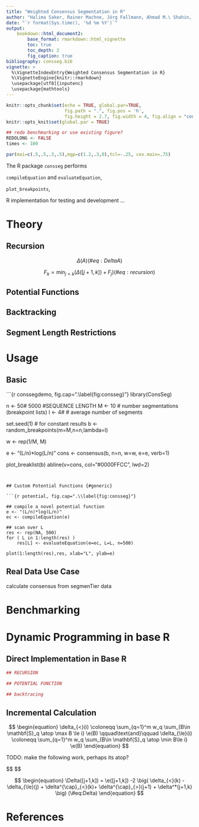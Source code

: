 ```yaml
---
title: "Weighted Consensus Segmentation in R"
author: "Halima Saker, Rainer Machne, Jörg Fallmann, Ahmad M.\ Shahin, Peter F. Stadler"
date: "`r format(Sys.time(), '%d %m %Y')`"
output:
    bookdown::html_document2:
        base_format: rmarkdown::html_vignette
        toc: true
        toc_depth: 2
        fig_caption: true
bibliography: consseg.bib
vignette: >
  %\VignetteIndexEntry{Weighted Consensus Segmentation in R}
  %\VignetteEngine{knitr::rmarkdown}
  \usepackage[utf8]{inputenc}
  \usepackage{mathtools}
---
```


```r
knitr::opts_chunk$set(echo = TRUE, global.par=TRUE,
                      fig.path = ".", fig.pos = 'h',
                      fig.height = 2.7, fig.width = 4, fig.align = "center")
knitr::opts_knit$set(global.par = TRUE)

## redo benchmarking or use existing figure?
REDOLONG <- FALSE
times <- 100
```

```r
par(mai=c(.5,.5,.3,.5),mgp=c(1.2,.3,0),tcl=-.25, cex.main=.75)
```

$$
\newcommand{\e}{\mathfrak{e}}
\newcommand{\coloneqq}{:=} %TODO: make mathtools work
$$

The R package `consseg` performs

`compileEquation` and `evaluateEquation`,

`plot_breakpoints`, 

R implementation for testing and development ...

# Theory {#theory}

## Recursion

$$
\begin{equation}
\Delta(A)
(\#eq:DeltaA)
\end{equation}
$$

$$
\begin{equation}
F_k = \min_{j<k} \left(\Delta([j+1,k]) + F_j \right)
(\#eq:recursion)
\end{equation}
$$



## Potential Functions

## Backtracking 

## Segment Length Restrictions


# Usage

## Basic


```{r conssegdemo, fig.cap=".\\label{fig:consseg}"}
library(ConsSeg)

n <- 50# 5000 #SEQUENCE LENGTH
M <- 10 # number segmentations (breakpoint lists)
l <- 4# # average number of segments

set.seed(1) # for constant results
b <- random_breakpoints(m=M,n=n,lambda=l)

w <- rep(1/M, M)

e <- "(L/n)*log(L/n)"
cons <- consensus(b, n=n, w=w, e=e, verb=1)

plot_breaklist(b)
abline(v=cons, col="#0000FFCC", lwd=2)

```


## Custom Potential Functions {#generic}

```{r potential, fig.cap=".\\label{fig:consseg}"}

## compile a novel potential function
e <- "(L/n)*log(L/n)"
ec <- compileEquation(e)

## scan over L
res <- rep(NA, 500)
for ( L in 1:length(res) )
    res[L] <- evaluateEquation(e=ec, L=L, n=500)

plot(1:length(res),res, xlab="L", ylab=e)
```

## Real Data Use Case

calculate consensus from segmenTier data

# Benchmarking


# Dynamic Programming in base R {#appi}

## Direct Implementation in Base R

```r
## RECURSION

## POTENTIAL FUNCTION

## backtracing
```

## Incremental Calculation

$$
\begin{equation} 
  \delta_{<}(i) \coloneqq \sum_{q=1}^m
  w_q \sum_{B\in \mathbf{S}_q \atop \max B \le i} \e(B)
  \qquad\text{and}\qquad
  \delta_{\le}(i) \coloneqq \sum_{q=1}^m
  w_q \sum_{B\in \mathbf{S}_q \atop \min B\le i} \e(B)
\end{equation}
$$

TODO: make the following work, perhaps its atop?

$$
\begin{equation} 
  \delta^{\cap}_{<}(i) := \sum_{q=1}^m w_q 
  \sum_{B\in \mathbf{S}_q \atop i\in B, i\ne\max B}

  \e(B_{\le i})
  \qquad\text{and}\qquad
  \delta^{\cap}_{>}(i) := \sum_{q=1}^m w_q 
  \sum_{B\in \mathbf{S}_q \atop i\in B, i\ne\min B}

  \e(B_{\ge i})
(\#eq:deltacup)
\end{equation}
$$



$$
\begin{equation}
  \Delta([j+1,k]) = \e([j+1,k])
  -2 \big(
    \delta_{<}(k) - \delta_{\le}(j) +
    \delta^{\cap}_{<}(k)+ \delta^{\cap}_{>}(j+1) + \delta^*(j+1,k)
  \big)
(\#eq:Delta)
\end{equation}
$$


# References

